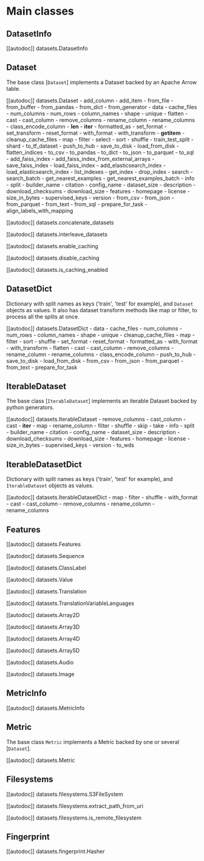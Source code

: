 # Main classes


## DatasetInfo

[[autodoc]] datasets.DatasetInfo

## Dataset

The base class [`Dataset`] implements a Dataset backed by an Apache Arrow table.

[[autodoc]] datasets.Dataset
    -  add_column
    - add_item
    - from_file
    - from_buffer
    - from_pandas
    - from_dict
    - from_generator
    - data
    - cache_files
    - num_columns
    - num_rows
    - column_names
    - shape
    - unique
    - flatten
    - cast
    - cast_column
    - remove_columns
    - rename_column
    - rename_columns
    - class_encode_column
    - __len__
    - __iter__
    - formatted_as
    - set_format
    - set_transform
    - reset_format
    - with_format
    - with_transform
    - __getitem__
    - cleanup_cache_files
    - map
    - filter
    - select
    - sort
    - shuffle
    - train_test_split
    - shard
    - to_tf_dataset
    - push_to_hub
    - save_to_disk
    - load_from_disk
    - flatten_indices
    - to_csv
    - to_pandas
    - to_dict
    - to_json
    - to_parquet
    - to_sql
    - add_faiss_index
    - add_faiss_index_from_external_arrays
    - save_faiss_index
    - load_faiss_index
    - add_elasticsearch_index
    - load_elasticsearch_index
    - list_indexes
    - get_index
    - drop_index
    - search
    - search_batch
    - get_nearest_examples
    - get_nearest_examples_batch
    - info
    - split
    - builder_name
    - citation
    - config_name
    - dataset_size
    - description
    - download_checksums
    - download_size
    - features
    - homepage
    - license
    - size_in_bytes
    - supervised_keys
    - version
    - from_csv
    - from_json
    - from_parquet
    - from_text
    - from_sql
    - prepare_for_task
    - align_labels_with_mapping

[[autodoc]] datasets.concatenate_datasets

[[autodoc]] datasets.interleave_datasets

[[autodoc]] datasets.enable_caching

[[autodoc]] datasets.disable_caching

[[autodoc]] datasets.is_caching_enabled

## DatasetDict

Dictionary with split names as keys ('train', 'test' for example), and `Dataset` objects as values.
It also has dataset transform methods like map or filter, to process all the splits at once.

[[autodoc]] datasets.DatasetDict
    - data
    - cache_files
    - num_columns
    - num_rows
    - column_names
    - shape
    - unique
    - cleanup_cache_files
    - map
    - filter
    - sort
    - shuffle
    - set_format
    - reset_format
    - formatted_as
    - with_format
    - with_transform
    - flatten
    - cast
    - cast_column
    - remove_columns
    - rename_column
    - rename_columns
    - class_encode_column
    - push_to_hub
    - save_to_disk
    - load_from_disk
    - from_csv
    - from_json
    - from_parquet
    - from_text
    - prepare_for_task

<a id='package_reference_features'></a>

## IterableDataset

The base class [`IterableDataset`] implements an iterable Dataset backed by python generators.

[[autodoc]] datasets.IterableDataset
    -  remove_columns
    - cast_column
    - cast
    - __iter__
    - map
    - rename_column
    - filter
    - shuffle
    - skip
    - take
    - info
    - split
    - builder_name
    - citation
    - config_name
    - dataset_size
    - description
    - download_checksums
    - download_size
    - features
    - homepage
    - license
    - size_in_bytes
    - supervised_keys
    - version
    - to_wds

## IterableDatasetDict

Dictionary with split names as keys ('train', 'test' for example), and `IterableDataset` objects as values.

[[autodoc]] datasets.IterableDatasetDict
    - map
    - filter
    - shuffle
    - with_format
    - cast
    - cast_column
    - remove_columns
    - rename_column
    - rename_columns

## Features

[[autodoc]] datasets.Features

[[autodoc]] datasets.Sequence

[[autodoc]] datasets.ClassLabel

[[autodoc]] datasets.Value

[[autodoc]] datasets.Translation

[[autodoc]] datasets.TranslationVariableLanguages

[[autodoc]] datasets.Array2D

[[autodoc]] datasets.Array3D

[[autodoc]] datasets.Array4D

[[autodoc]] datasets.Array5D

[[autodoc]] datasets.Audio

[[autodoc]] datasets.Image

## MetricInfo

[[autodoc]] datasets.MetricInfo

## Metric

The base class `Metric` implements a Metric backed by one or several [`Dataset`].

[[autodoc]] datasets.Metric

## Filesystems


[[autodoc]] datasets.filesystems.S3FileSystem

[[autodoc]] datasets.filesystems.extract_path_from_uri

[[autodoc]] datasets.filesystems.is_remote_filesystem

## Fingerprint

[[autodoc]] datasets.fingerprint.Hasher
